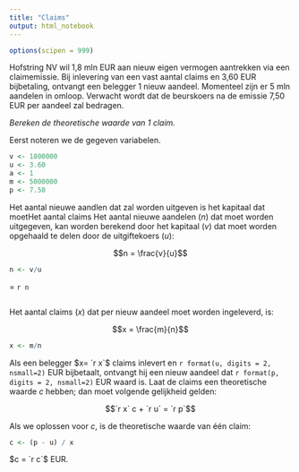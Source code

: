 ```yaml
---
title: "Claims"
output: html_notebook
---
```


```r
options(scipen = 999)
```

Hofstring NV wil 1,8 mln EUR aan nieuw eigen vermogen aantrekken via een claimemissie. Bij inlevering van een vast aantal claims en 3,60 EUR bijbetaling, ontvangt een belegger 1 nieuw aandeel. Momenteel zijn er 5 mln aandelen in omloop. Verwacht wordt dat de beurskoers na de emissie 7,50 EUR per aandeel zal bedragen.

*Bereken de theoretische waarde van 1 claim.*

Eerst noteren we de gegeven variabelen.

```r
v <- 1800000
u <- 3.60
a <- 1
m <- 5000000
p <- 7.50
```

Het aantal nieuwe aandlen dat zal worden uitgeven is het kapitaal dat moetHet aantal claims Het aantal nieuwe aandelen ($n$) dat moet worden uitgegeven, kan worden berekend door het kapitaal ($v$) dat moet worden opgehaald te delen door de uitgiftekoers ($u$):

$$n = \frac{v}{u}$$

```r
n <- v/u
```

= `r n`
```r

```

Het aantal claims ($x$) dat per nieuw aandeel moet worden ingeleverd, is:

$$x = \frac{m}{n}$$
```r
x <- m/n
```

Als een belegger $x= `r x`$ claims inlevert en `r format(u, digits = 2, nsmall=2)` EUR bijbetaalt, ontvangt hij een nieuw aandeel dat `r format(p, digits = 2, nsmall=2)` EUR waard is. Laat de claims een theoretische waarde $c$ hebben; dan moet volgende gelijkheid gelden:

$$`r x` c + `r u` = `r p`$$

Als we oplossen voor $c$, is de theoretische waarde van één claim:

```r
c <- (p - u) / x
```

$c = `r c`$ EUR.